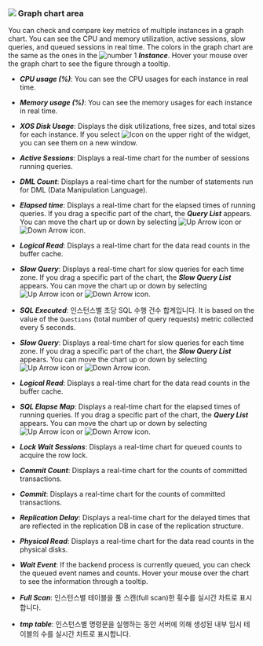 ### ![](/img/number-02.png) Graph chart area

You can check and compare key metrics of multiple instances in a graph chart. You can see the CPU and memory utilization, active sessions, slow queries, and queued sessions in real time. The colors in the graph chart are the same as the ones in the ![number 1](/img/number-01.png) **_Instance_**. Hover your mouse over the graph chart to see the figure through a tooltip.

-   **_CPU usage (%)_**: You can see the CPU usages for each instance in real time.

-   **_Memory usage (%)_**: You can see the memory usages for each instance in real time.

-   **_XOS Disk Usage_**: Displays the disk utilizations, free sizes, and total sizes for each instance. If you select ![Icon](/img/ico-expander.svg) on the upper right of the widget, you can see them on a new window.

-   **_Active Sessions_**: Displays a real-time chart for the number of sessions running queries.

<InDoc product='postgresql'>

-   **_DML Count_**: Displays a real-time chart for the number of statements run for DML (Data Manipulation Language).

-   **_Elapsed time_**: Displays a real-time chart for the elapsed times of running queries. If you drag a specific part of the chart, the **_Query List_** appears. You can move the chart up or down by selecting ![Up Arrow icon](/img/up-arrow.svg) or ![Down Arrow icon](/img/down-arrow.svg).

-   **_Logical Read_**: Displays a real-time chart for the data read counts in the buffer cache.

-   **_Slow Query_**: Displays a real-time chart for slow queries for each time zone. If you drag a specific part of the chart, the **_Slow Query List_** appears. You can move the chart up or down by selecting ![Up Arrow icon](/img/up-arrow.svg) or ![Down Arrow icon](/img/down-arrow.svg).

</InDoc>

<InDoc product='mysql'>

-   **_SQL Executed_**: 인스턴스별 초당 SQL 수행 건수 합계입니다. It is based on the value of the `Questions` (total number of query requests) metric collected every 5 seconds.

-   **_Slow Query_**: Displays a real-time chart for slow queries for each time zone. If you drag a specific part of the chart, the **_Slow Query List_** appears. You can move the chart up or down by selecting ![Up Arrow icon](/img/up-arrow.svg) or ![Down Arrow icon](/img/down-arrow.svg).

-   **_Logical Read_**: Displays a real-time chart for the data read counts in the buffer cache.

-   **_SQL Elapse Map_**: Displays a real-time chart for the elapsed times of running queries. If you drag a specific part of the chart, the **_Query List_** appears. You can move the chart up or down by selecting ![Up Arrow icon](/img/up-arrow.svg) or ![Down Arrow icon](/img/down-arrow.svg).

</InDoc>

-   **_Lock Wait Sessions_**: Displays a real-time chart for queued counts to acquire the row lock.

<InDoc product='postgresql'>

-   **_Commit Count_**: Displays a real-time chart for the counts of committed transactions.

</InDoc>

<InDoc product='mysql'>

-   **_Commit_**: Displays a real-time chart for the counts of committed transactions.

</InDoc>

-   **_Replication Delay_**: Displays a real-time chart for the delayed times that are reflected in the replication DB in case of the replication structure.

-   **_Physical Read_**: Displays a real-time chart for the data read counts in the physical disks.

<InDoc product='postgresql'>

-   **_Wait Event_**: If the backend process is currently queued, you can check the queued event names and counts. Hover your mouse over the chart to see the information through a tooltip.

</InDoc>

<InDoc product='mysql'>

-   **_Full Scan_**: 인스턴스별 테이블을 풀 스캔(full scan)한 휫수를 실시간 차트로 표시합니다.

-   **_tmp table_**: 인스턴스별 명령문을 실행하는 동안 서버에 의해 생성된 내부 임시 테이블의 수를 실시간 차트로 표시합니다.

</InDoc>
